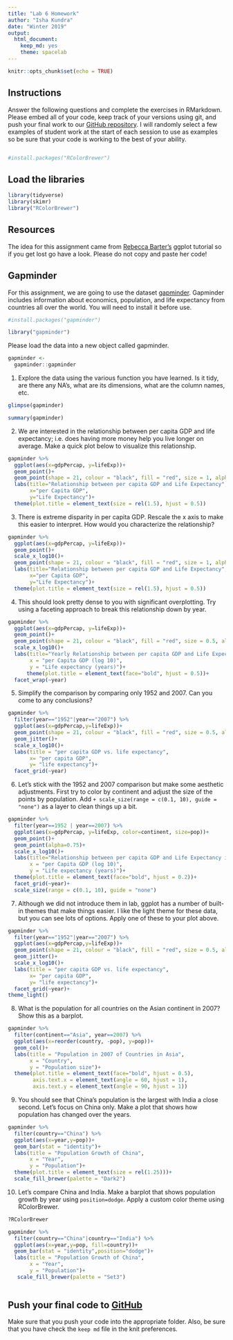 ---
title: "Lab 6 Homework"
author: "Isha Kundra"
date: "Winter 2019"
output:
  html_document:
    keep_md: yes
    theme: spacelab
---

```{r setup, include=FALSE}
knitr::opts_chunk$set(echo = TRUE)
```

## Instructions
Answer the following questions and complete the exercises in RMarkdown. Please embed all of your code, keep track of your versions using git, and push your final work to our [GitHub repository](https://github.com/FRS417-DataScienceBiologists). I will randomly select a few examples of student work at the start of each session to use as examples so be sure that your code is working to the best of your ability.

```{r}

```
```{r}
#install.packages("RColorBrewer")
```


## Load the libraries
```{r message=FALSE, warning=FALSE}
library(tidyverse)
library(skimr)
library("RColorBrewer")
```

## Resources
The idea for this assignment came from [Rebecca Barter's](http://www.rebeccabarter.com/blog/2017-11-17-ggplot2_tutorial/) ggplot tutorial so if you get lost go have a look. Please do not copy and paste her code!  

## Gapminder
For this assignment, we are going to use the dataset [gapminder](https://cran.r-project.org/web/packages/gapminder/index.html). Gapminder includes information about economics, population, and life expectancy from countries all over the world. You will need to install it before use.
```{r}
#install.packages("gapminder")
```

```{r}
library("gapminder")
```

Please load the data into a new object called gapminder.
```{r}
gapminder <- 
  gapminder::gapminder
```

1. Explore the data using the various function you have learned. Is it tidy, are there any NA's, what are its dimensions, what are the column names, etc.

```{r}
glimpse(gapminder)
```
```{r}
summary(gapminder)
```


2. We are interested in the relationship between per capita GDP and life expectancy; i.e. does having more money help you live longer on average. Make a quick plot below to visualize this relationship.
```{r}
gapminder %>%
  ggplot(aes(x=gdpPercap, y=lifeExp))+
  geom_point()+
  geom_point(shape = 21, colour = "black", fill = "red", size = 1, alpha=0.75)+
  labs(title="Relationship between per capita GDP and Life Expectancy", 
       x="per Capita GDP", 
       y="Life Expectancy")+
  theme(plot.title = element_text(size = rel(1.5), hjust = 0.5))

```


3. There is extreme disparity in per capita GDP. Rescale the x axis to make this easier to interpret. How would you characterize the relationship?
```{r}
gapminder %>%
  ggplot(aes(x=gdpPercap, y=lifeExp))+
  geom_point()+
  scale_x_log10()+
  geom_point(shape = 21, colour = "black", fill = "red", size = 1, alpha=0.75)+
  labs(title="Relationship between per capita GDP and Life Expectancy", 
       x="per Capita GDP", 
       y="Life Expectancy")+
  theme(plot.title = element_text(size = rel(1.5), hjust = 0.5))
```



4. This should look pretty dense to you with significant overplotting. Try using a faceting approach to break this relationship down by year.
```{r}
gapminder %>% 
  ggplot(aes(x=gdpPercap, y=lifeExp))+
  geom_point()+
  geom_point(shape = 21, colour = "black", fill = "red", size = 0.5, alpha=0.75)+
  scale_x_log10()+
  labs(title="Yearly Relationship between per capita GDP and Life Expectancy", 
       x = "per Capita GDP (log 10)",
       y = "Life expectancy (years)")+
      theme(plot.title = element_text(face="bold", hjust = 0.5))+
  facet_wrap(~year)
```


5. Simplify the comparison by comparing only 1952 and 2007. Can you come to any conclusions?
```{r}
gapminder %>% 
  filter(year=="1952"|year=="2007") %>%  
  ggplot(aes(x=gdpPercap,y=lifeExp))+
  geom_point(shape = 21, colour = "black", fill = "red", size = 0.5, alpha=0.75)+
  geom_jitter()+
  scale_x_log10()+
  labs(title = "per capita GDP vs. life expectancy",
       x= "per capita GDP",
       y= "life expectancy")+
  facet_grid(~year)
```

6. Let's stick with the 1952 and 2007 comparison but make some aesthetic adjustments. First try to color by continent and adjust the size of the points by population. Add `+ scale_size(range = c(0.1, 10), guide = "none")` as a layer to clean things up a bit.

```{r}
gapminder %>%
  filter(year==1952 | year==2007) %>% 
  ggplot(aes(x=gdpPercap, y=lifeExp, color=continent, size=pop))+
  geom_point()+
  geom_point(alpha=0.75)+
  scale_x_log10()+
  labs(title="Relationship between per capita GDP and Life Expectancy in 1952 & 2007", 
       x = "per Capita GDP (log 10)",
       y = "Life expectancy (years)")+
  theme(plot.title = element_text(face="bold", hjust = 0.2))+
  facet_grid(~year)+
  scale_size(range = c(0.1, 10), guide = "none")
```


7. Although we did not introduce them in lab, ggplot has a number of built-in themes that make things easier. I like the light theme for these data, but you can see lots of options. Apply one of these to your plot above.
```{r}
gapminder %>% 
  filter(year=="1952"|year=="2007") %>%  
  ggplot(aes(x=gdpPercap,y=lifeExp))+
  geom_point(shape = 21, colour = "black", fill = "red", size = 0.5, alpha=0.75)+
  geom_jitter()+
  scale_x_log10()+
  labs(title = "per capita GDP vs. life expectancy",
       x= "per capita GDP",
       y= "life expectancy")+
  facet_grid(~year)+
theme_light()
```

8. What is the population for all countries on the Asian continent in 2007? Show this as a barplot.
```{r}
gapminder %>%
  filter(continent=="Asia", year==2007) %>% 
  ggplot(aes(x=reorder(country, -pop), y=pop))+
  geom_col()+
  labs(title = "Population in 2007 of Countries in Asia",
       x = "Country",
       y = "Population size")+
  theme(plot.title = element_text(face="bold", hjust = 0.5),
        axis.text.x = element_text(angle = 60, hjust = 1),
        axis.text.y = element_text(angle = 90, hjust = 1))

```

9. You should see that China's population is the largest with India a close second. Let's focus on China only. Make a plot that shows how population has changed over the years.

```{r}
gapminder %>% 
  filter(country=="China") %>% 
  ggplot(aes(x=year,y=pop))+
  geom_bar(stat = "identity")+
  labs(title = "Population Growth of China",
       x = "Year",
       y = "Population")+
  theme(plot.title = element_text(size = rel(1.25)))+
  scale_fill_brewer(palette = "Dark2")
```

10. Let's compare China and India. Make a barplot that shows population growth by year using `position=dodge`. Apply a custom color theme using RColorBrewer.
```{r}
?RColorBrewer
```

```{r}
gapminder %>% 
  filter(country=="China"|country=="India") %>% 
  ggplot(aes(x=year,y=pop, fill=country))+
  geom_bar(stat = "identity",position="dodge")+
  labs(title = "Population Growth of China",
       x = "Year",
       y = "Population")+
   scale_fill_brewer(palette = "Set3")
        
```

## Push your final code to [GitHub](https://github.com/FRS417-DataScienceBiologists)
Make sure that you push your code into the appropriate folder. Also, be sure that you have check the `keep md` file in the knit preferences.